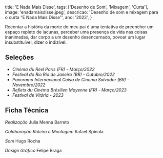   title: 'E Nada Mais Disse',
  tags: ['Desenho de Som', 'Mixagem', 'Curta'],
  image: 'enadamaisdisse.jpeg',
  descricao: 'Desenho de som e mixagem para o curta “E Nada Mais Disse”',
  ano: '2023',
}

Recontar a história da morte do meu pai é uma tentativa de preencher um espaço repleto de lacunas, perceber uma presença de vida nas coisas inanimadas, dar corpo a um desenho desencarnado, povoar um lugar insubstituível, dizer o indizível.

## Seleções
- _Cinéma du Réel Paris (FR) - Março/2022_
- _Festival do Rio Rio de Janeiro (BR) - Outubro/2022_
- _Panorama Internacional Coisa de Cinema Salvador (BR) - Novembro/2022_
- _Reflets du Cinéma Brésilien Mayenne (FR) - Março/2023_
- _Festival de Vitória - 2023_

## Ficha Técnica

<i>Realização</i>
Julia Menna Barreto

<i>Colaboração Roteiro e Montagem</i>
Rafael Spínola

<i>Som</i>
Hugo Rocha

<i>Design Gráfico</i>
Felipe Braga
